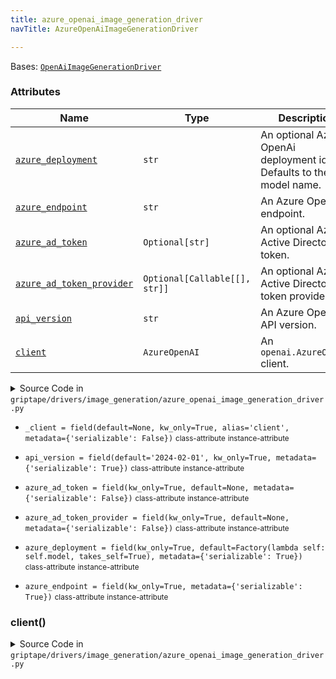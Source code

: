 ```yaml
---
title: azure_openai_image_generation_driver
navTitle: AzureOpenAiImageGenerationDriver

---
```


<span id="griptape.drivers.image_generation.azure_openai_image_generation_driver.AzureOpenAiImageGenerationDriver"></span>

Bases:
 [`OpenAiImageGenerationDriver`](openai.mdx#griptape.drivers.image_generation.openai.OpenAiImageGenerationDriver "OpenAiImageGenerationDriver (griptape.drivers.image_generation.openai.OpenAiImageGenerationDriver)")

### Attributes

| Name                                                                                                                                                                                                                                                                                                                                                                                                                                                                                                                                                              | Type                          | Description                                                              |
| ----------------------------------------------------------------------------------------------------------------------------------------------------------------------------------------------------------------------------------------------------------------------------------------------------------------------------------------------------------------------------------------------------------------------------------------------------------------------------------------------------------------------------------------------------------------- | ----------------------------- | ------------------------------------------------------------------------ |
| <a href="azure_openai_image_generation_driver.mdx#griptape.drivers.image_generation.azure_openai_image_generation_driver.AzureOpenAiImageGenerationDriver.azure_deployment" title="azure_deployment = field(kw_only=True, default=Factory(lambda self: self.model, takes_self=True), metadata={'serializable': True})           class-attribute       instance-attribute    (griptape.drivers.image_generation.azure_openai_image_generation_driver.AzureOpenAiImageGenerationDriver.azure_deployment)"><code class="language-python">azure_deployment</code></a> | `str`                         | An optional Azure OpenAi deployment id. Defaults to the model name.<br/> |
| <a href="azure_openai_image_generation_driver.mdx#griptape.drivers.image_generation.azure_openai_image_generation_driver.AzureOpenAiImageGenerationDriver.azure_endpoint" title="azure_endpoint = field(kw_only=True, metadata={'serializable': True})           class-attribute       instance-attribute    (griptape.drivers.image_generation.azure_openai_image_generation_driver.AzureOpenAiImageGenerationDriver.azure_endpoint)"><code class="language-python">azure_endpoint</code></a>                                                                    | `str`                         | An Azure OpenAi endpoint.<br/>                                           |
| <a href="azure_openai_image_generation_driver.mdx#griptape.drivers.image_generation.azure_openai_image_generation_driver.AzureOpenAiImageGenerationDriver.azure_ad_token" title="azure_ad_token = field(kw_only=True, default=None, metadata={'serializable': False})           class-attribute       instance-attribute    (griptape.drivers.image_generation.azure_openai_image_generation_driver.AzureOpenAiImageGenerationDriver.azure_ad_token)"><code class="language-python">azure_ad_token</code></a>                                                     | `Optional[str]`               | An optional Azure Active Directory token.<br/>                           |
| <a href="azure_openai_image_generation_driver.mdx#griptape.drivers.image_generation.azure_openai_image_generation_driver.AzureOpenAiImageGenerationDriver.azure_ad_token_provider" title="azure_ad_token_provider = field(kw_only=True, default=None, metadata={'serializable': False})           class-attribute       instance-attribute    (griptape.drivers.image_generation.azure_openai_image_generation_driver.AzureOpenAiImageGenerationDriver.azure_ad_token_provider)"><code class="language-python">azure_ad_token_provider</code></a>                 | `Optional[Callable[[], str]]` | An optional Azure Active Directory token provider.<br/>                  |
| <a href="azure_openai_image_generation_driver.mdx#griptape.drivers.image_generation.azure_openai_image_generation_driver.AzureOpenAiImageGenerationDriver.api_version" title="api_version = field(default='2024-02-01', kw_only=True, metadata={'serializable': True})           class-attribute       instance-attribute    (griptape.drivers.image_generation.azure_openai_image_generation_driver.AzureOpenAiImageGenerationDriver.api_version)"><code class="language-python">api_version</code></a>                                                          | `str`                         | An Azure OpenAi API version.<br/>                                        |
| <a href="azure_openai_image_generation_driver.mdx#griptape.drivers.image_generation.azure_openai_image_generation_driver.AzureOpenAiImageGenerationDriver.client" title="client() (griptape.drivers.image_generation.azure_openai_image_generation_driver.AzureOpenAiImageGenerationDriver.client)"><code class="language-python">client</code></a>                                                                                                                                                                                                               | `AzureOpenAI`                 | An `openai.AzureOpenAI` client.<br/>                                     |

<details><summary>Source Code in <code>griptape&#47;drivers&#47;image_generation&#47;azure_openai_image_generation_driver.py</code></summary>

```python
@define
class AzureOpenAiImageGenerationDriver(OpenAiImageGenerationDriver):
    """Driver for Azure-hosted OpenAI image generation API.

    Attributes:
        azure_deployment: An optional Azure OpenAi deployment id. Defaults to the model name.
        azure_endpoint: An Azure OpenAi endpoint.
        azure_ad_token: An optional Azure Active Directory token.
        azure_ad_token_provider: An optional Azure Active Directory token provider.
        api_version: An Azure OpenAi API version.
        client: An `openai.AzureOpenAI` client.
    """

    azure_deployment: str = field(
        kw_only=True,
        default=Factory(lambda self: self.model, takes_self=True),
        metadata={"serializable": True},
    )
    azure_endpoint: str = field(kw_only=True, metadata={"serializable": True})
    azure_ad_token: Optional[str] = field(kw_only=True, default=None, metadata={"serializable": False})
    azure_ad_token_provider: Optional[Callable[[], str]] = field(
        kw_only=True,
        default=None,
        metadata={"serializable": False},
    )
    api_version: str = field(default="2024-02-01", kw_only=True, metadata={"serializable": True})
    _client: Optional[openai.AzureOpenAI] = field(
        default=None, kw_only=True, alias="client", metadata={"serializable": False}
    )

    @lazy_property()
    def client(self) -> openai.AzureOpenAI:
        return openai.AzureOpenAI(
            organization=self.organization,
            api_key=self.api_key,
            api_version=self.api_version,
            azure_endpoint=self.azure_endpoint,
            azure_deployment=self.azure_deployment,
            azure_ad_token=self.azure_ad_token,
            azure_ad_token_provider=self.azure_ad_token_provider,
        )
```

</details>

-   `_client = field(default=None, kw_only=True, alias='client', metadata={'serializable': False})` <small>class-attribute</small> <small>instance-attribute</small>  <span id="griptape.drivers.image_generation.azure_openai_image_generation_driver.AzureOpenAiImageGenerationDriver._client"></span> 

-   `api_version = field(default='2024-02-01', kw_only=True, metadata={'serializable': True})` <small>class-attribute</small> <small>instance-attribute</small>  <span id="griptape.drivers.image_generation.azure_openai_image_generation_driver.AzureOpenAiImageGenerationDriver.api_version"></span> 

-   `azure_ad_token = field(kw_only=True, default=None, metadata={'serializable': False})` <small>class-attribute</small> <small>instance-attribute</small>  <span id="griptape.drivers.image_generation.azure_openai_image_generation_driver.AzureOpenAiImageGenerationDriver.azure_ad_token"></span> 

-   `azure_ad_token_provider = field(kw_only=True, default=None, metadata={'serializable': False})` <small>class-attribute</small> <small>instance-attribute</small>  <span id="griptape.drivers.image_generation.azure_openai_image_generation_driver.AzureOpenAiImageGenerationDriver.azure_ad_token_provider"></span> 

-   `azure_deployment = field(kw_only=True, default=Factory(lambda self: self.model, takes_self=True), metadata={'serializable': True})` <small>class-attribute</small> <small>instance-attribute</small>  <span id="griptape.drivers.image_generation.azure_openai_image_generation_driver.AzureOpenAiImageGenerationDriver.azure_deployment"></span> 

-   `azure_endpoint = field(kw_only=True, metadata={'serializable': True})` <small>class-attribute</small> <small>instance-attribute</small>  <span id="griptape.drivers.image_generation.azure_openai_image_generation_driver.AzureOpenAiImageGenerationDriver.azure_endpoint"></span> 

<span id="griptape.drivers.image_generation.azure_openai_image_generation_driver.AzureOpenAiImageGenerationDriver.client"></span>

### client()

<details><summary>Source Code in <code>griptape&#47;drivers&#47;image_generation&#47;azure_openai_image_generation_driver.py</code></summary>

```python
@lazy_property()
def client(self) -> openai.AzureOpenAI:
    return openai.AzureOpenAI(
        organization=self.organization,
        api_key=self.api_key,
        api_version=self.api_version,
        azure_endpoint=self.azure_endpoint,
        azure_deployment=self.azure_deployment,
        azure_ad_token=self.azure_ad_token,
        azure_ad_token_provider=self.azure_ad_token_provider,
    )
```

</details>
